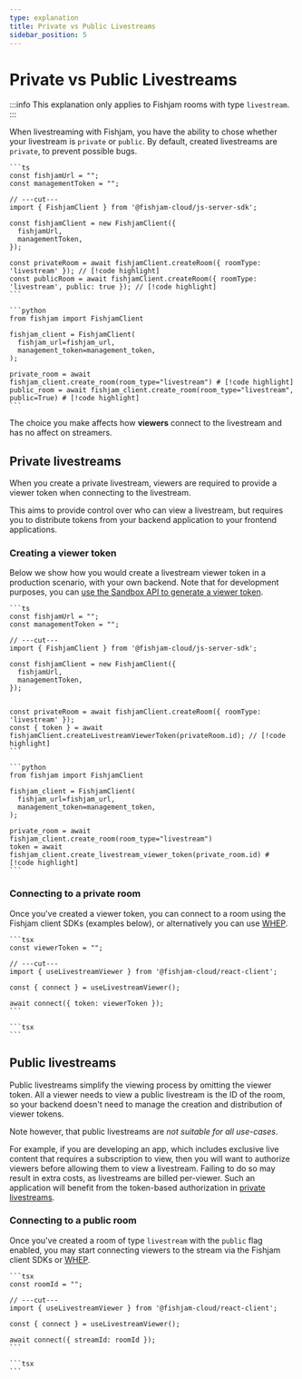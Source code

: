 ```yaml
---
type: explanation
title: Private vs Public Livestreams
sidebar_position: 5
---
```



# Private vs Public Livestreams

:::info
This explanation only applies to Fishjam rooms with type `livestream`.
:::

When livestreaming with Fishjam, you have the ability to chose whether your livestream is `private` or `public`.
By default, created livestreams are `private`, to prevent possible bugs.

<Tabs groupId="language">
  <TabItem value="ts" label="Typescript">
  
    ```ts
    const fishjamUrl = "";
    const managementToken = "";

    // ---cut---
    import { FishjamClient } from '@fishjam-cloud/js-server-sdk';

    const fishjamClient = new FishjamClient({
      fishjamUrl,
      managementToken,
    });

    const privateRoom = await fishjamClient.createRoom({ roomType: 'livestream' }); // [!code highlight]
    const publicRoom = await fishjamClient.createRoom({ roomType: 'livestream', public: true }); // [!code highlight]
    ```

  </TabItem>

  <TabItem value="python" label="Python">

    ```python
    from fishjam import FishjamClient

    fishjam_client = FishjamClient(
      fishjam_url=fishjam_url,
      management_token=management_token,
    );

    private_room = await fishjam_client.create_room(room_type="livestream") # [!code highlight]
    public_room = await fishjam_client.create_room(room_type="livestream", public=True) # [!code highlight]
    ```

  </TabItem>
</Tabs>

The choice you make affects how **viewers** connect to the livestream and has no affect on streamers.

## Private livestreams

When you create a private livestream, viewers are required to provide a viewer token when connecting to the livestream.

This aims to provide control over who can view a livestream, but requires you to distribute tokens from your backend application to your frontend applications.

### Creating a viewer token

Below we show how you would create a livestream viewer token in a production scenario, with your own backend.
Note that for development purposes, you can [use the Sandbox API to generate a viewer token](/tutorials/livestreaming#obtaining-a-token-1).

<Tabs groupId="language">
  <TabItem value="ts" label="Typescript">
  
    ```ts
    const fishjamUrl = "";
    const managementToken = "";

    // ---cut---
    import { FishjamClient } from '@fishjam-cloud/js-server-sdk';

    const fishjamClient = new FishjamClient({
      fishjamUrl,
      managementToken,
    });


    const privateRoom = await fishjamClient.createRoom({ roomType: 'livestream' });
    const { token } = await fishjamClient.createLivestreamViewerToken(privateRoom.id); // [!code highlight]
    ```

  </TabItem>

  <TabItem value="python" label="Python">

    ```python
    from fishjam import FishjamClient

    fishjam_client = FishjamClient(
      fishjam_url=fishjam_url,
      management_token=management_token,
    );

    private_room = await fishjam_client.create_room(room_type="livestream")
    token = await fishjam_client.create_livestream_viewer_token(private_room.id) # [!code highlight]
    ```

  </TabItem>
</Tabs>

### Connecting to a private room

Once you've created a viewer token, you can connect to a room using the Fishjam client SDKs (examples below), or alternatively you can use [WHEP](/how-to/features/whip-whep#private-livestreams).

<Tabs groupId="platform">
  <TabItem value="react" label="React">
  
    ```tsx
    const viewerToken = "";

    // ---cut---
    import { useLivestreamViewer } from '@fishjam-cloud/react-client';

    const { connect } = useLivestreamViewer();

    await connect({ token: viewerToken });
    ```

  </TabItem>

  <TabItem value="react-native" label="React Native">

    ```tsx
    ```

  </TabItem>
 </Tabs>

## Public livestreams

Public livestreams simplify the viewing process by omitting the viewer token.
All a viewer needs to view a public livestream is the ID of the room, so your backend doesn't need to manage the creation and distribution of viewer tokens.

Note however, that public livestreams are _not suitable for all use-cases_.

For example, if you are developing an app, which includes exclusive live content that requires a subscription to view, then you will want to authorize viewers before allowing them to view a livestream.
Failing to do so may result in extra costs, as livestreams are billed per-viewer.
Such an application will benefit from the token-based authorization in [private livestreams](#private-livestreams).

### Connecting to a public room

Once you've created a room of type `livestream` with the `public` flag enabled, you may start connecting viewers to the stream via the Fishjam client SDKs or [WHEP](/how-to/features/whip-whep#public-livestreams).

<Tabs groupId="platform">
  <TabItem value="react" label="React">
  
    ```tsx
    const roomId = "";

    // ---cut---
    import { useLivestreamViewer } from '@fishjam-cloud/react-client';

    const { connect } = useLivestreamViewer();

    await connect({ streamId: roomId });
    ```

  </TabItem>

  <TabItem value="react-native" label="React Native">

    ```tsx
    ```

  </TabItem>
 </Tabs>
